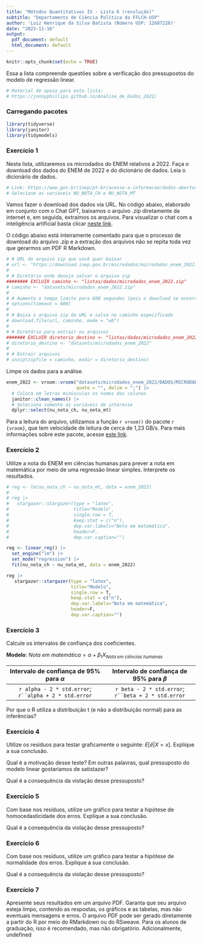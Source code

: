 ```yaml
---
title: "Métodos Quantitativos IV - Lista 6 (resolução)"
subtitle: "Departamento de Ciência Política da FFLCH-USP"
author: 'Luiz Henrique da Silva Batista (Número USP: 12687228)'
date: "2023-11-16"
output:
  pdf_document: default
  html_document: default
---
```


```r
knitr::opts_chunk$set(echo = TRUE)
```

Essa a lista compreende questões sobre a verificação dos pressupostos do modelo de regressão linear.

```r
# Material de apoio para esta lista:
# https://jonnyphillips.github.io/Analise_de_Dados_2022/
```

### Carregando pacotes

```r
library(tidyverse)
library(janitor)
library(tidymodels)
```

### Exercício 1

Nesta lista, utilizaremos os microdados do ENEM relativos a 2022. Faça o download dos dados do ENEM de 2022 e do dicionário de dados. Leia o dicionário de dados.

```r
# Link: https://www.gov.br/inep/pt-br/acesso-a-informacao/dados-abertos/microdados/enem
# Selecione as variáveis NU_NOTA_CH e NU_NOTA_MT
```

Vamos fazer o download dos dados via URL. No código abaixo, elaborado em conjunto com o Chat GPT, baixamos o arquivo .zip diretamente da internet e, em seguida, extraímos os arquivos. Para visualizar o chat com a inteligência artificial basta clicar [neste link](https://chat.openai.com/share/43deb484-7fac-4c2f-ae97-c5a7080570bb).

O código abaixo está inteiramente comentado para que o processo de download do arquivo .zip e a extração dos arquivos não se repita toda vez que gerarmos um PDF R Markdown.

```r
# # URL do arquivo zip que você quer baixar
# url <- "https://download.inep.gov.br/microdados/microdados_enem_2022.zip"
# 
# # Diretório onde deseja salvar o arquivo zip
######## EXCLUIR caminho <- "listas/dados/microdados_enem_2022.zip"
# caminho <- "datasets/microdados_enem_2022.zip"
# 
# # Aumenta o tempo limite para 600 segundos (pois o download se encerra após 60 seg)
# options(timeout = 600)
# 
# # Baixa o arquivo zip da URL e salva no caminho especificado
# download.file(url, caminho, mode = "wb")
# 
# # Diretório para extrair os arquivos
####### EXCLUIR diretorio_destino <- "listas/dados/microdados_enem_2022"
# diretorio_destino <- "datasets/microdados_enem_2022"
# 
# # Extrair arquivos
# unzip(zipfile = caminho, exdir = diretorio_destino)
```

Limpe os dados para a análise.

```r
enem_2022 <- vroom::vroom("datasets/microdados_enem_2022/DADOS/MICRODADOS_ENEM_2022.csv",
                          quote = "", delim = ";") |> 
  # Coloca em letras minúsculas os nomes das colunas 
  janitor::clean_names() |> 
  # Seleciona somente as variáveis de interesse
  dplyr::select(nu_nota_ch, nu_nota_mt)
```

Para a leitura do arquivo, utilizamos a função `r vroom()` do pacote `r {vroom}`, que tem velocidade de leitura de cerca de 1,23 GB/s. Para mais informações sobre este pacote, acesse [este link](https://vroom.r-lib.org/).

### Exercício 2

Utilize a nota do ENEM em ciências humanas para prever a nota em matemática por meio de uma regressão linear simples. Interprete os resultados.

```r
# reg <- lm(nu_nota_ch ~ nu_nota_mt, data = enem_2022)
# 
# reg |> 
#   stargazer::stargazer(type = "latex",
#                        title="Modelo",
#                        single.row = T, 
#                        keep.stat = c("n"),
#                        dep.var.labels="Nota em matemática",
#                        header=F,
#                        dep.var.caption="")

reg <- linear_reg() |>
  set_engine("lm") |>
  set_mode("regression") |>
  fit(nu_nota_ch ~ nu_nota_mt, data = enem_2022)

reg |> 
   stargazer::stargazer(type = "latex",
                        title="Modelo",
                        single.row = T, 
                        keep.stat = c("n"),
                        dep.var.labels="Nota em matemática",
                        header=F,
                        dep.var.caption="")
```

### Exercício 3

Calcule os intervalos de confiança dos coeficientes.

**Modelo**: $Nota\ em\ matemática= \alpha + \beta_{1} X_{Nota\ em\ ciências\ humanas}$

|         Intervalo de confiança de 95% para $\alpha$         |        Intervalo de confiança de 95% para $\beta$         |
|:-----------------------------------:|:---------------------------------:|
| `r alpha - 2 * std.error`; ``` r``alpha + 2 * std.error ``` | `r beta - 2 * std.error`; ``` r``beta + 2 * std.error ``` |

Por que o R utiliza a distribuição t (e não a distribuição normal) para as inferências?

### Exercício 4

Utilize os resíduos para testar graficamente o seguinte: $E[\hat{e}|X=x]$. Explique a sua conclusão.

Qual é a motivação desse teste? Em outras palavras, qual pressuposto do modelo linear gostaríamos de satistazer?

Qual é a consequência da violação desse pressuposto?

### Exercício 5

Com base nos resíduos, utilize um gráfico para testar a hipótese de homocedasticidade dos erros. Explique a sua conclusão.

Qual é a consequência da violação desse pressuposto?

### Exercício 6

Com base nos resíduos, utilize um gráfico para testar a hipótese de normalidade dos erros. Explique a sua conclusão.

Qual é a consequência da violação desse pressuposto?

### Exercício 7

Apresente seus resultados em um arquivo PDF. Garanta que seu arquivo esteja limpo, contendo as respostas, os gráficos e as tabelas, mas não eventuais mensagens e erros. O arquivo PDF pode ser gerado diretamente a partir do R por meio do RMarkdown ou do RSweave. Para os alunos de graduação, isso é recomendado, mas não obrigatório. Adicionalmente, undefined
